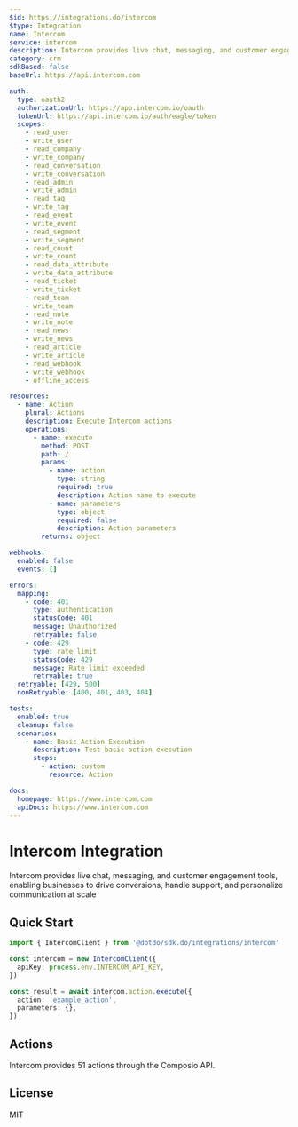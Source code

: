 ```yaml
---
$id: https://integrations.do/intercom
$type: Integration
name: Intercom
service: intercom
description: Intercom provides live chat, messaging, and customer engagement tools, enabling businesses to drive conversions, handle support, and personalize communication at scale
category: crm
sdkBased: false
baseUrl: https://api.intercom.com

auth:
  type: oauth2
  authorizationUrl: https://app.intercom.io/oauth
  tokenUrl: https://api.intercom.io/auth/eagle/token
  scopes:
    - read_user
    - write_user
    - read_company
    - write_company
    - read_conversation
    - write_conversation
    - read_admin
    - write_admin
    - read_tag
    - write_tag
    - read_event
    - write_event
    - read_segment
    - write_segment
    - read_count
    - write_count
    - read_data_attribute
    - write_data_attribute
    - read_ticket
    - write_ticket
    - read_team
    - write_team
    - read_note
    - write_note
    - read_news
    - write_news
    - read_article
    - write_article
    - read_webhook
    - write_webhook
    - offline_access

resources:
  - name: Action
    plural: Actions
    description: Execute Intercom actions
    operations:
      - name: execute
        method: POST
        path: /
        params:
          - name: action
            type: string
            required: true
            description: Action name to execute
          - name: parameters
            type: object
            required: false
            description: Action parameters
        returns: object

webhooks:
  enabled: false
  events: []

errors:
  mapping:
    - code: 401
      type: authentication
      statusCode: 401
      message: Unauthorized
      retryable: false
    - code: 429
      type: rate_limit
      statusCode: 429
      message: Rate limit exceeded
      retryable: true
  retryable: [429, 500]
  nonRetryable: [400, 401, 403, 404]

tests:
  enabled: true
  cleanup: false
  scenarios:
    - name: Basic Action Execution
      description: Test basic action execution
      steps:
        - action: custom
          resource: Action

docs:
  homepage: https://www.intercom.com
  apiDocs: https://www.intercom.com
---
```


# Intercom Integration

Intercom provides live chat, messaging, and customer engagement tools, enabling businesses to drive conversions, handle support, and personalize communication at scale

## Quick Start

```typescript
import { IntercomClient } from '@dotdo/sdk.do/integrations/intercom'

const intercom = new IntercomClient({
  apiKey: process.env.INTERCOM_API_KEY,
})

const result = await intercom.action.execute({
  action: 'example_action',
  parameters: {},
})
```

## Actions

Intercom provides 51 actions through the Composio API.

## License

MIT
